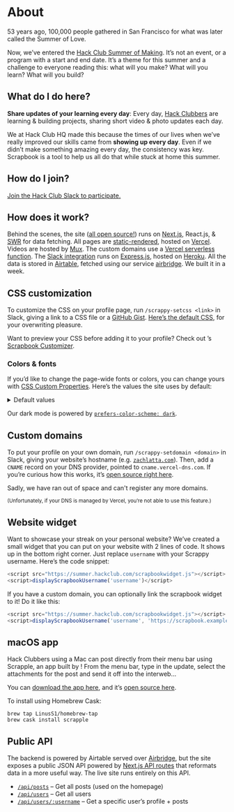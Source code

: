 
<Meta
  as={Head}
  name="Summer of Making"
  title="About – Summer Scrapbook"
  description="A daily streak system & portfolio for your summer projects. Join the Hack Club community for the Summer of Making & get yours started."
  image="https://assets.hackclub.com/log/2020-06-18_scrapbook.jpg"
/>

<main className="container">

# About

53 years ago, 100,000 people gathered in San Francisco for what was later called the Summer of Love.

Now, we’ve entered the [Hack Club Summer of Making](https://summer.hackclub.com/). It’s not an event, or a program with a start and end date. It’s a theme for this summer and a challenge to everyone reading this: what will you make? What will you learn? What will you build?

## What do I do here?

**Share updates of your learning every day**: Every day, [Hack Clubbers](https://hackclub.com/) are learning & building projects, sharing short video & photo updates each day.

We at Hack Club HQ made this because the times of our lives when we’ve really improved our skills came from **showing up every day**. Even if we didn’t make something amazing every day, the consistency was key. Scrapbook is a tool to help us all do that while stuck at home this summer.

## How do I join?

[Join the Hack Club Slack to participate.](https://hack.af/som-slack/)

## How does it work?

Behind the scenes, the site ([all open source!](https://github.com/hackclub/summer-scrapbook)) runs on [Next.js](https://nextjs.org), React.js, & [SWR](https://swr.now.sh) for data fetching. All pages are [static-rendered](https://nextjs.org/docs/basic-features/data-fetching#getstaticprops-static-generation), hosted on [Vercel](https://vercel.com). Videos are hosted by [Mux](https://mux.com). The custom domains use a [Vercel serverless function](https://github.com/hackclub/summer-domains). The [Slack integration](https://github.com/hackclub/scrappy) runs on [Express.js](https://expressjs.com), hosted on [Heroku](https://heroku.com). All the data is stored in [Airtable](https://airtable.com), fetched using our service [airbridge](https://github.com/hackclub/api2). We built it in a week.

## CSS customization

To customize the CSS on your profile page, run `/scrappy-setcss <link>` in Slack, giving a link to a CSS file or a [GitHub Gist](https://gist.github.com). [Here’s the default CSS](https://scrapbook.hackclub.com/themes/default.css), for your overwriting pleasure.

Want to preview your CSS before adding it to your profile? Check out <Mention username="jasonaa" />’s [Scrapbook Customizer](https://scrapbook.hackclub.com/customizer).

### Colors & fonts

If you’d like to change the page-wide fonts or colors, you can change yours with [CSS Custom Properties](https://developer.mozilla.org/en-US/docs/Web/CSS/Using_CSS_variables). Here’s the values the site uses by default:

<details>
  
  <summary>Default values</summary>

  ```css
  :root {
    --colors-pink: #ff62dc;
    --colors-orange: #ff5b00;
    --colors-yellow: #f7ff00;
    --colors-green: #28ff00;
    --colors-cyan: #00ffff;
    --colors-blue: #00a4ff;
    --colors-purple: #c210ff;

    --colors-darker: #151613;
    --colors-dark: #20201d;
    --colors-darkless: #2b2b27;
    --colors-black: #1d201d;
    --colors-slate: #3b413a;
    --colors-muted: #777f76;
    --colors-smoke: #d5d8d5;
    --colors-snow: #f5f5f4;
    --colors-white: #ffffff;

    --fonts-body: 'Baloo 2', system-ui, -apple-system, BlinkMacSystemFont, 'Segoe UI',
      Roboto, sans-serif;
    --fonts-display: 'Shrikhand', system-ui, -apple-system, BlinkMacSystemFont, 'Segoe UI',
      Roboto, sans-serif;
    --fonts-mono: 'SF Mono', 'Roboto Mono', Menlo, Consolas, monospace;
  }
  ```

  Some “relative” colors use these colors for various components:

  - `--colors-background` – page background color
  - `--colors-text` – page text color
  - `--colors-elevated` – “elevated” content, like the posts
  - `--colors-sunken` – “sunken” content

</details>

Our dark mode is powered by [`prefers-color-scheme: dark`](https://developer.mozilla.org/en-US/docs/Web/CSS/@media/prefers-color-scheme).

## Custom domains

To put your profile on your own domain, run `/scrappy-setdomain <domain>` in Slack, giving your website’s hostname (e.g. [`zachlatta.com`](https://zachlatta.com)). Then, add a `CNAME` record on your DNS provider, pointed to `cname.vercel-dns.com`. If you’re curious how this works, it’s [open source right here](http://github.com/hackclub/summer-domains).

Sadly, we have ran out of space and can't register any more domains.

<small>
  (Unfortunately, if your DNS is managed by Vercel, you’re not able to use this
  feature.)
</small>

## Website widget

Want to showcase your streak on your personal website? We’ve created a small widget that you can put on your website with 2 lines of code. It shows up in the bottom right corner. Just replace `username` with your Scrappy username. Here’s the code snippet:

```js
<script src="https://summer.hackclub.com/scrapbookwidget.js"></script>
<script>displayScrapbookUsername('username')</script>
```

If you have a custom domain, you can optionally link the scrapbook widget to it! Do it like this:

```js
<script src="https://summer.hackclub.com/scrapbookwidget.js"></script>
<script>displayScrapbookUsername('username', 'https://scrapbook.example.com')</script>
```

## macOS app

Hack Clubbers using a Mac can post directly from their menu bar using Scrapple, an app built by <Mention username="linus" />! From the menu bar, type in the update, select the attachments for the post and send it off into the interweb…

You can [download the app here](https://github.com/LinusS1/Scrapple/releases), and it’s [open source here](https://github.com/LinusS1/Scrapple).

To install using Homebrew Cask:

```
brew tap LinusS1/homebrew-tap
brew cask install scrapple
```

## Public API

The backend is powered by Airtable served over [Airbridge](https://github.com/hackclub/api2), but the site exposes a public JSON API powered by [Next.js API routes](https://nextjs.org/docs/api-routes/introduction) that reformats data in a more useful way. The live site runs entirely on this API.

- [`/api/posts`](https://scrapbook.hackclub.com/api/posts) – Get all posts (used on the homepage)
- [`/api/users`](https://scrapbook.hackclub.com/api/users) – Get all users
- [`/api/users/:username`](https://scrapbook.hackclub.com/api/users/zrl) – Get a specific user’s profile + posts

</main>

<style jsx global>{`
  .container {
    max-width: 680px !important;
    font-size: 20px !important;
    line-height: 1.625;
  }

  a {
    color: var(--colors-orange);
  }
  a:hover,
  a:focus {
    text-underline-position: under;
    text-decoration-style: wavy;
  }

  h1,
  h2,
  h3,
  h4,
  h5,
  h6 {
    line-height: 1.25;
    margin-top: 1em;
    margin-bottom: 0.5em;
  }

  h1 {
    font-size: 3rem;
    margin-top: 0;
  }
  h2 {
    font-size: 2rem;
  }
  h3 {
    font-size: 1.5rem;
  }

  p,
  ol,
  ul,
  pre,
  blockquote {
    margin-top: 1em;
    margin-bottom: 1em;
  }

  small {
    color: var(--colors-muted);
  }

  code,
  pre {
    font-family: 'SF Mono', 'Roboto Mono', 'Source Code Pro', Menlo, Consolas,
      'Liberation Mono', monospace;
    background-color: var(--colors-sheet);
    font-size: 87.5%;
    color: var(--colors-purple);
  }

  @media (prefers-color-scheme: dark) {
    code,
    pre {
      color: var(--colors-blue);
    }
  }

  pre {
    word-wrap: break-word;
    white-space: pre-wrap;
    padding: 1em;
    border-radius: 8px;
  }

  code {
    padding: 0 0.25em;
    border-radius: 0.125em;
  }
`}</style>
